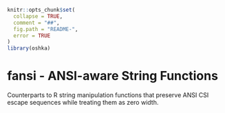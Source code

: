 <!-- README.md is generated from README.Rmd. Please edit that file -->

```r
knitr::opts_chunk$set(
  collapse = TRUE,
  comment = "##",
  fig.path = "README-",
  error = TRUE
)
library(oshka)
```

# fansi - ANSI-aware String Functions

Counterparts to R string manipulation functions that preserve ANSI CSI escape
sequences while treating them as zero width.               
